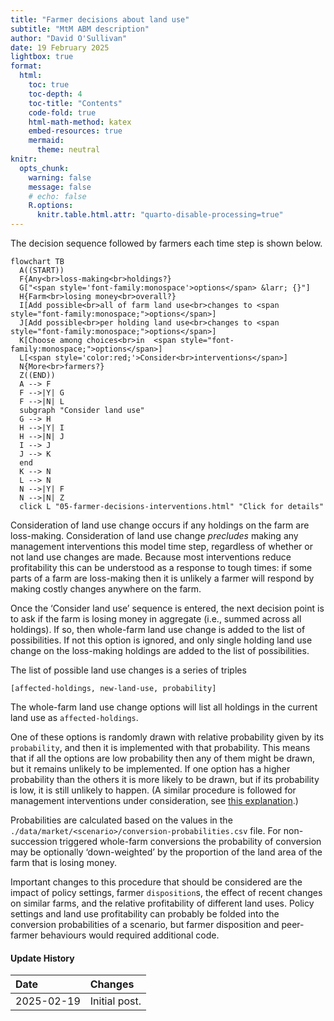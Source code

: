 ```yaml
---
title: "Farmer decisions about land use"
subtitle: "MtM ABM description"
author: "David O'Sullivan"
date: 19 February 2025
lightbox: true
format:
  html:
    toc: true
    toc-depth: 4
    toc-title: "Contents"
    code-fold: true
    html-math-method: katex
    embed-resources: true
    mermaid:
      theme: neutral
knitr:
  opts_chunk: 
    warning: false
    message: false
    # echo: false
    R.options: 
      knitr.table.html.attr: "quarto-disable-processing=true"
---
```


The decision sequence followed by farmers each time step is shown below.

```mermaid
flowchart TB
  A((START))
  F{Any<br>loss-making<br>holdings?}
  G["<span style='font-family:monospace'>options</span> &larr; {}"]
  H{Farm<br>losing money<br>overall?}
  I[Add possible<br>all of farm land use<br>changes to <span style="font-family:monospace;">options</span>]
  J[Add possible<br>per holding land use<br>changes to <span style="font-family:monospace;">options</span>]
  K[Choose among choices<br>in  <span style="font-family:monospace;">options</span>]
  L[<span style='color:red;'>Consider<br>interventions</span>]
  N{More<br>farmers?}
  Z((END))
  A --> F
  F -->|Y| G
  F -->|N| L
  subgraph "Consider land use"
  G --> H
  H -->|Y| I
  H -->|N| J
  I --> J
  J --> K
  end
  K --> N
  L --> N
  N -->|Y| F
  N -->|N| Z
  click L "05-farmer-decisions-interventions.html" "Click for details"
```

Consideration of land use change occurs if any holdings on the farm are loss-making. Consideration of land use change _precludes_ making any management interventions this model time step, regardless of whether or not land use changes are made. Because most interventions reduce profitability this can be understood as a response to tough times: if some parts of a farm are loss-making then it is unlikely a farmer will respond by making costly changes anywhere on the farm.

Once the 'Consider land use' sequence is entered, the next decision point is to ask if the farm is losing money in aggregate (i.e., summed across all holdings). If so, then whole-farm land use change is added to the list of possibilities. If not this option is ignored, and only single holding land use change on the loss-making holdings are added to the list of possibilities.

The list of possible land use changes is a series of triples 

    [affected-holdings, new-land-use, probability]

The whole-farm land use change options will list all holdings in the current land use as `affected-holdings`.

One of these options is randomly drawn with relative probability given by its `probability`, and then it is implemented with that probability. This means that if all the options are low probability then any of them might be drawn, but it remains unlikely to be implemented. If one option has a higher probability than the others it is more likely to be drawn, but if its probability is low, it is still unlikely to happen. (A similar procedure is followed for management interventions under consideration, see [this explanation](05-farmer-decisions-interventions.qmd#adopting-an-intervention).)

Probabilities are calculated based on the values in the `./data/market/<scenario>/conversion-probabilities.csv` file. For non-succession triggered whole-farm conversions the probability of conversion may be optionally 'down-weighted' by the proportion of the land area of the farm that is losing money.

Important changes to this procedure that should be considered are the impact of policy settings, farmer `disposition`s, the effect of recent changes on similar farms, and the relative profitability of different land uses. Policy settings and land use profitability can probably be folded into the conversion probabilities of a scenario, but farmer disposition and peer-farmer behaviours would required additional code.

::: {.callout-note collapse="true"}
#### Update History

| Date | Changes
|:-|:------
| 2025-02-19 | Initial post.                       

:::